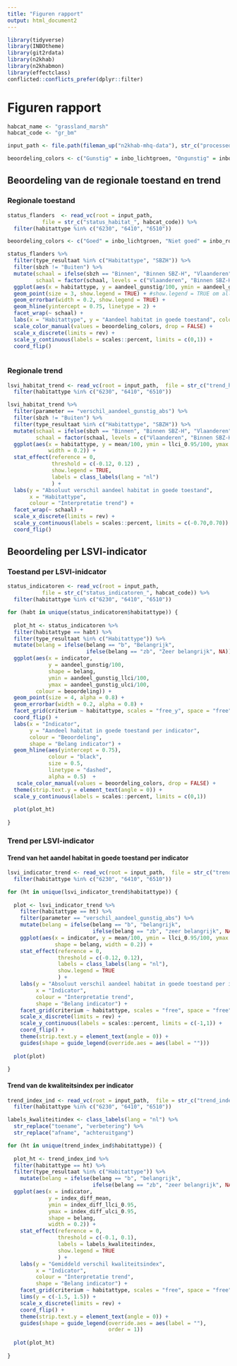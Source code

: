 ```yaml
---
title: "Figuren rapport"
output: html_document2
---
```


```r
library(tidyverse)
library(INBOtheme)
library(git2rdata)
library(n2khab)
library(n2khabmon)
library(effectclass)
conflicted::conflicts_prefer(dplyr::filter)
```


# Figuren rapport

```r
habcat_name <- "grassland_marsh"
habcat_code <- "gr_bm"

input_path <- file.path(fileman_up("n2khab-mhq-data"), str_c("processed/lsvi_mhq/", habcat_name,"/result"))

beoordeling_colors <- c("Gunstig" = inbo_lichtgroen, "Ongunstig" = inbo_rood, "Onbekend" = inbo_grijs)
```

## Beoordeling van de regionale toestand en trend

### Regionale toestand

```r

status_flanders  <- read_vc(root = input_path,
           file = str_c("status_habitat_", habcat_code)) %>%
  filter(habitattype %in% c("6230", "6410", "6510"))

```

```r

beoordeling_colors <- c("Goed" = inbo_lichtgroen, "Niet goed" = inbo_rood, "Onbekend" = inbo_grijs)

status_flanders %>%
  filter(type_resultaat %in% c("Habitattype", "SBZH")) %>%
  filter(sbzh != "Buiten") %>%
  mutate(schaal = ifelse(sbzh == "Binnen", "Binnen SBZ-H", "Vlaanderen"), #SBZ-H ipv SBZH conform tekst in caption
         schaal = factor(schaal, levels = c("Vlaanderen", "Binnen SBZ-H"))) %>%
  ggplot(aes(x = habitattype, y = aandeel_gunstig/100, ymin = aandeel_gunstig_llci/100, ymax = aandeel_gunstig_ulci/100, colour = beoordeling)) +
  geom_point(size = 3, show.legend = TRUE) + #show.legend = TRUE om alle categorieën te tonen
  geom_errorbar(width = 0.2, show.legend = TRUE) +
  geom_hline(yintercept = 0.75, linetype = 2) +
  facet_wrap(~ schaal) +
  labs(x = "Habitattype", y = "Aandeel habitat in goede toestand", colour = "Beoordeling") +
  scale_color_manual(values = beoordeling_colors, drop = FALSE) +
  scale_x_discrete(limits = rev) +
  scale_y_continuous(labels = scales::percent, limits = c(0,1)) +
  coord_flip()
  
```
### Regionale trend

```r

lsvi_habitat_trend <- read_vc(root = input_path,  file = str_c("trend_habitat_", habcat_code))  %>%
  filter(habitattype %in% c("6230", "6410", "6510"))
```

```r

lsvi_habitat_trend %>%
  filter(parameter == "verschil_aandeel_gunstig_abs") %>%
  filter(sbzh != "Buiten") %>%
  filter(type_resultaat %in% c("Habitattype", "SBZH")) %>%
  mutate(schaal = ifelse(sbzh == "Binnen", "Binnen SBZ-H", "Vlaanderen"),
         schaal = factor(schaal, levels = c("Vlaanderen", "Binnen SBZ-H"))) %>%
  ggplot(aes(x = habitattype, y = mean/100, ymin = llci_0.95/100, ymax = ulci_0.95/100,
             width = 0.2)) +
  stat_effect(reference = 0, 
              threshold = c(-0.12, 0.12) ,
              show.legend = TRUE,
              labels = class_labels(lang = "nl")
              ) +
  labs(y = "Absoluut verschil aandeel habitat in goede toestand",
       x = "Habitattype",
       colour = "Interpretatie trend") +
  facet_wrap(~ schaal) +
  scale_x_discrete(limits = rev) +
  scale_y_continuous(labels = scales::percent, limits = c(-0.70,0.70)) +
  coord_flip()
```

## Beoordeling per LSVI-indicator

### Toestand per LSVI-inidcator

```r

status_indicatoren <- read_vc(root = input_path,
           file = str_c("status_indicatoren_", habcat_code)) %>%
  filter(habitattype %in% c("6230", "6410", "6510"))
```

```r

for (habt in unique(status_indicatoren$habitattype)) {
  
  plot_ht <- status_indicatoren %>%
  filter(habitattype == habt) %>%
  filter(type_resultaat %in% c("Habitattype")) %>%
  mutate(belang = ifelse(belang == "b", "Belangrijk",
                         ifelse(belang == "zb", "Zeer belangrijk", NA))) %>%
  ggplot(aes(x = indicator, 
             y = aandeel_gunstig/100, 
             shape = belang,
             ymin = aandeel_gunstig_llci/100, 
             ymax = aandeel_gunstig_ulci/100,
         colour = beoordeling)) + 
  geom_point(size = 4, alpha = 0.8) +
  geom_errorbar(width = 0.2, alpha = 0.8) +
  facet_grid(criterium ~ habitattype, scales = "free_y", space = "free") + 
  coord_flip() +
  labs(x = "Indicator",
       y = "Aandeel habitat in goede toestand per indicator",
       colour = "Beoordeling",
       shape = "Belang indicator") + 
  geom_hline(aes(yintercept = 0.75), 
             colour = "black", 
             size = 0.5, 
             linetype = "dashed", 
             alpha = 0.5)  +
   scale_color_manual(values = beoordeling_colors, drop = FALSE) +
  theme(strip.text.y = element_text(angle = 0)) +
  scale_y_continuous(labels = scales::percent, limits = c(0,1))
  
  plot(plot_ht)
  
}

```



### Trend per LSVI-indicator

#### Trend van het aandel habitat in goede toestand per indicator

```r

lsvi_indicator_trend <- read_vc(root = input_path,  file = str_c("trend_indicatoren_", habcat_code)) %>%
  filter(habitattype %in% c("6230", "6410", "6510"))
```

```r

for (ht in unique(lsvi_indicator_trend$habitattype)) {
  
  plot <- lsvi_indicator_trend %>%
    filter(habitattype == ht) %>%
    filter(parameter == "verschil_aandeel_gunstig_abs") %>%
    mutate(belang = ifelse(belang == "b", "belangrijk",
                           ifelse(belang == "zb", "zeer belangrijk", NA))) %>%
    ggplot(aes(x = indicator, y = mean/100, ymin = llci_0.95/100, ymax = ulci_0.95/100,
               shape = belang, width = 0.2)) +
    stat_effect(reference = 0, 
                threshold = c(-0.12, 0.12),
                labels = class_labels(lang = "nl"),
                show.legend = TRUE
                ) +
    labs(y = "Absoluut verschil aandeel habitat in goede toestand per indicator",
         x = "Indicator",
         colour = "Interpretatie trend",
         shape = "Belang indicator") +
    facet_grid(criterium ~ habitattype, scales = "free", space = "free") +
    scale_x_discrete(limits = rev) +
    scale_y_continuous(labels = scales::percent, limits = c(-1,1)) +
    coord_flip() +
    theme(strip.text.y = element_text(angle = 0)) +
    guides(shape = guide_legend(override.aes = aes(label = "")))
  
  plot(plot)
  
}

```

#### Trend van de kwaliteitsindex per indicator


```r

trend_index_ind <- read_vc(root = input_path,  file = str_c("trend_index_ind_", habcat_code)) %>%
  filter(habitattype %in% c("6230", "6410", "6510"))
```

```r

labels_kwaliteitindex <- class_labels(lang = "nl") %>%
  str_replace("toename", "verbetering") %>%
  str_replace("afname", "achteruitgang")

for (ht in unique(trend_index_ind$habitattype)) {
  
  plot_ht <- trend_index_ind %>%
  filter(habitattype == ht) %>%
  filter(type_resultaat %in% c("Habitattype")) %>%
    mutate(belang = ifelse(belang == "b", "belangrijk",
                           ifelse(belang == "zb", "zeer belangrijk", NA))) %>%
  ggplot(aes(x = indicator, 
             y = index_diff_mean, 
             ymin = index_diff_llci_0.95, 
             ymax = index_diff_ulci_0.95,
             shape = belang,
             width = 0.2)) + 
    stat_effect(reference = 0, 
                threshold = c(-0.1, 0.1),
                labels = labels_kwaliteitindex,
                show.legend = TRUE
                ) +
    labs(y = "Gemiddeld verschil kwaliteitsindex",
         x = "Indicator",
         colour = "Interpretatie trend",
         shape = "Belang indicator") +
    facet_grid(criterium ~ habitattype, scales = "free", space = "free") +
    lims(y = c(-1.5, 1.5)) +
    scale_x_discrete(limits = rev) +
    coord_flip() +
    theme(strip.text.y = element_text(angle = 0)) +
    guides(shape = guide_legend(override.aes = aes(label = ""),
                                order = 1))
  
  plot(plot_ht)
  
}

```


